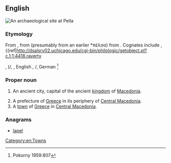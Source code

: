 {{also|pella}}
==English==
[[File:Pella House atrium.jpg|right|thumb|An archaeological site at Pella]]
{{wikipedia}}
===Etymology===
From {{etyl|grc|en}} {{term|Πέλλα|lang=grc}}, from {{etyl|grc|en}} {{term|πέλλα|lang=grc}} (presumably from an earlier *πέλσα) from {{etyl|ine-pro|en}} {{m|ine-pro|*pels-||stone}}. Cognates include {{etyl|ga|-}} {{m|ga|aill|boulder, cliff}}, {{etyl|ps|-}} {{m|ps|پرښه|tr=parša||rock, rocky ledge}}{{ref|http://dsalsrv02.uchicago.edu/cgi-bin/philologic/getobject.pl?c.1:1:4418.raverty</ref>{{attention|ps}}, {{etyl|sa|-}} {{m|sa|पाषाण}})/{{m|sa|पाषी||stone}}, {{etyl|gem-pro|-}} {{m|gem-pro|*falisaz}}, English {{m|en|fell||rocky ridge}}, {{etyl|non|-}} {{m|non|fell}}/{{m|non|fjall||mountain}}, German {{m|de|Fels||rock, cliff}}<ref>Pokorny 1959:807</ref>

===Proper noun===
{{en-proper noun}}

# {{context|historical|lang=en}} An ancient city, capital of the ancient [[kingdom]] of [[Macedonia]].
# A prefecture of [[Greece]] in its periphery of [[Central Macedonia]].
# A [[town]] of [[Greece]] in [[Central Macedonia]].

===Anagrams===
* [[lapel#English|lapel]]

[[Category:en:Towns]]